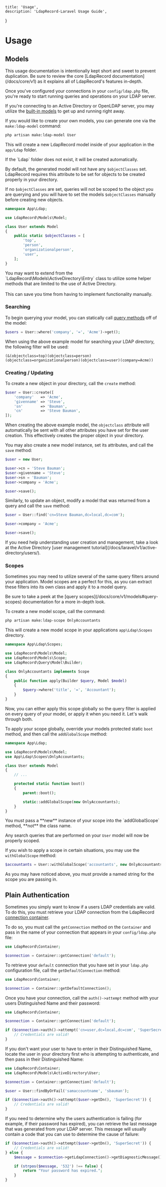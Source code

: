     title: 'Usage',
    description: 'LdapRecord-Laravel Usage Guide',
}

# Usage

## Models

<Note>
This usage documentation is intentionally kept short and sweet to prevent duplication.
Be sure to review the core [LdapRecord documentation](/docs/core/v1) as it explains
all of LdapRecord's features in-depth.
</Note>

Once you've configured your connections in your `config/ldap.php` file,
you're ready to start running queries and operations on your LDAP server.

If you're connecting to an Active Directory or OpenLDAP server, you may utilize the
[built-in models](/docs/core/v1/models#predefined-models) to get up and running right away.

If you would like to create your own models, you can generate one via the `make:ldap-model` command:

```bash
php artisan make:ldap-model User
```

This will create a new LdapRecord model inside of your application in the `app/Ldap` folder.

<Note>
If the `Ldap` folder does not exist, it will be created automatically.
</Note>

By default, the generated model will not have any `$objectClasses` set. LdapRecord requires
this attribute to be set for objects to be created properly in your directory.

If no `$objectClasses` are set, queries will not be scoped to the object you are querying
and you will have to set the models `$objectClasses` manually before creating new objects.

```php
namespace App\Ldap;

use LdapRecord\Models\Model;

class User extends Model
{
    public static $objectClasses = [
        'top',
        'person',
        'organizationalperson',
        'user',
    ];
}
```

<Note>
You may want to extend from the `LdapRecord\Models\ActiveDirectory\Entry` class to
utilize some helper methods that are limited to the use of Active Directory.
<br/><br/>
This can save you time from having to implement functionality manually.
</Note>

### Searching

To begin querying your model, you can statically call [query methods](/docs/laravel/v1/searching) off of the model:

```php
$users = User::where('company', '=', 'Acme')->get();
```

When using the above example model for searching your LDAP directory, the following filter will be used:

```text
(&(objectclass=top)(objectclass=person)(objectclass=organizationalperson)(objectclass=user)(company=Acme))
```

### Creating / Updating

To create a new object in your directory, call the `create` method:

```php
$user = User::create([
    'company'   => 'Acme',
    'givenname' => 'Steve',
    'sn'        => 'Bauman',
    'cn'        => 'Steve Bauman',
]);
```

When creating the above example model, the `objectclass` attribute will automatically be
sent with all other attributes you have set for the user creation. This effectively
creates the proper object in your directory.

You may also create a new model instance, set its attributes, and call the `save` method:

```php
$user = new User;

$user->cn = 'Steve Bauman';
$user->givenname = 'Steve';
$user->sn = 'Bauman';
$user->company = 'Acme';

$user->save();
```

Similarly, to update an object, modify a model that was returned from a query and call the `save` method:

```php
$user = User::find('cn=Steve Bauman,dc=local,dc=com');

$user->company = 'Acme';

$user->save();
```

<Note>
If you need help understanding user creation and management, take a look at the Active Directory
[user management tutorial](/docs/laravel/v1/active-directory/users/).
</Note>

### Scopes

Sometimes you may need to utilize several of the same query filters around your application.
Model scopes are a perfect for this, as you can extract these filters into its own class
and apply it to a model query.

<Note>
Be sure to take a peek at the [query scopes](/docs/core/v1/models#query-scopes)
documentation for a more in-depth look.
</Note>

To create a new model scope, call the command:

```bash
php artisan make:ldap-scope OnlyAccountants
```

This will create a new model scope in your applications `app\Ldap\Scopes` directory.

```php
namespace App\Ldap\Scopes;

use LdapRecord\Models\Model;
use LdapRecord\Models\Scope;
use LdapRecord\Query\Model\Builder;

class OnlyAccountants implements Scope
{
    public function apply(Builder $query, Model $model)
    {
        $query->where('title', '=', 'Accountant');
    }
}
```

Now, you can either apply this scope globally so the query filter is applied on every
query of your model, or apply it when you need it. Let's walk through both.

To apply your scope globally, override your models protected static `boot`
method, and then call the `addGlobalScope` method:

```php
namespace App\Ldap;

use LdapRecord\Models\Model;
use App\Ldap\Scopes\OnlyAccountants;

class User extends Model
{
    // ...

    protected static function boot()
    {
        parent::boot();

        static::addGlobalScope(new OnlyAccountants);
    }
}
```

<Note>
You must pass a **new** instance of your scope into the `addGlobalScope` method, **not** the class name.
</Note>

Any search queries that are performed on your `User` model will now be properly scoped.

If you wish to apply a scope in certain situations, you may use the `withGlobalScope` method:

```php
$accountants = User::withGlobalScope('accountants', new OnlyAccountants)->get();
```

As you may have noticed above, you must provide a named string for the scope you are passing in.

## Plain Authentication

Sometimes you simply want to know if a users LDAP credentials are valid.
To do this, you must retrieve your LDAP connection from the LdapRecord
[connection container](/docs/laravel/v1/connections/#container).

To do so, you must call the `getConnection` method on the `Container` and pass in the name of
your connection that appears in your `config/ldap.php` file:

```php
use LdapRecord\Container;

$connection = Container::getConnection('default');
```

To retrieve your `default` connection that you have set in your `ldap.php` configuration
file, call the `getDefaultConnection` method:

```php
use LdapRecord\Container;

$connection = Container::getDefaultConnection();
```

Once you have your connection, call the `auth()->attempt` method with your users
Distinguished Name and their password:

```php
use LdapRecord\Container;

$connection = Container::getConnection('default');

if ($connection->auth()->attempt('cn=user,dc=local,dc=com', 'SuperSecret')) {
    // Credentials are valid!
}
```

If you don't want your user to have to enter in their Distinguished Name, locate the
user in your directory first who is attempting to authenticate, and then pass in
their Distinguished Name:

```php
use LdapRecord\Container;
use LdapRecord\Models\ActiveDirectory\User;

$connection = Container::getConnection('default');

$user = User::findByOrFail('samaccountname', 'sbauman');

if ($connection->auth()->attempt($user->getDn(), 'SuperSecret')) {
    // Credentials are valid!
}
```

If you need to determine why the users authentication is failing (for example, if their password has expired),
you can retrieve the last message that was generated from your LDAP server. This message will usually
contain a code that you can use to determine the cause of failure:

```php
if ($connection->auth()->attempt($user->getDn(), 'SuperSecret')) {
    // Credentials are valid!
} else {
    $message = $connection->getLdapConnection()->getDiagnosticMessage();

    if (strpos($message, '532') !== false) {
        return "Your password has expired.";
    }
}
```
